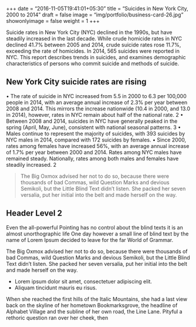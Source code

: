 +++
date = "2016-11-05T19:41:01+05:30"
title = "Suicides in New York City, 2000 to 2014"
draft = false
image = "img/portfolio/business-card-26.jpg"
showonlyimage = false
weight = 1
+++

Suicide rates in New York City (NYC) declined in the 1990s, but have steadily increased in the last decade. While crude homicide rates in NYC declined 41.7% between 2005 and 2014, crude suicide rates rose 11.7%, exceeding the rate of homicides. In 2014, 565 suicides were reported in NYC. This report describes trends in suicides, and examines demographic characteristics of persons who commit suicide and methods of suicide.

<!--more-->

## New York City suicide rates are rising

• The rate of suicide in NYC increased from 5.5 in
2000 to 6.3 per 100,000 people in 2014, with an
average annual increase of 2.3% per year
between 2008 and 2014. This mirrors the
increase nationwide (10.4 in 2000, and 13.0 in
2014), however, rates in NYC remain about half
of the national rate.
2
• Between 2008 and 2014, suicides in NYC have
generally peaked in the spring (April, May,
June), consistent with national seasonal
patterns.
3
• Males continue to represent the majority of
suicides, with 393 suicides by NYC males in
2014, compared with 172 suicides by females.
• Since 2000, rates among females have
increased 56%, with an average annual increase
of 1.7% per year between 2000 and 2014. Rates
among NYC males have remained steady.
Nationally, rates among both males and
females have steadily increased.
2

> The Big Oxmox advised her not to do so, because there were thousands of bad Commas, wild Question Marks and devious Semikoli, but the Little Blind Text didn't listen. She packed her seven versalia, put her initial into the belt and made herself on the way.

## Header Level 2

Even the all-powerful Pointing has no control about the blind texts it is an almost unorthographic life One day however a small line of blind text by the name of Lorem Ipsum decided to leave for the far World of Grammar.

The Big Oxmox advised her not to do so, because there were thousands of bad Commas, wild Question Marks and devious Semikoli, but the Little Blind Text didn't listen. She packed her seven versalia, put her initial into the belt and made herself on the way.

* Lorem ipsum dolor sit amet, consectetuer adipiscing elit.
* Aliquam tincidunt mauris eu risus.

When she reached the first hills of the Italic Mountains, she had a last view back on the skyline of her hometown Bookmarksgrove, the headline of Alphabet Village and the subline of her own road, the Line Lane. Pityful a rethoric question ran over her cheek, then  
